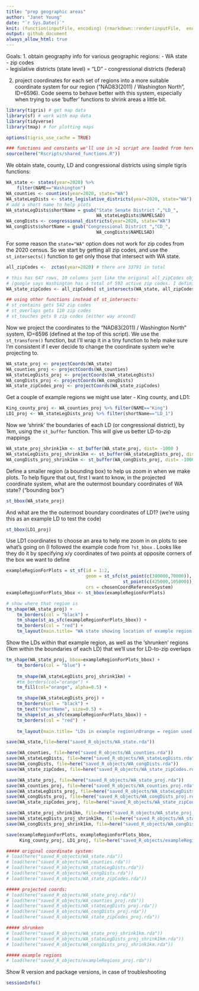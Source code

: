 ```yaml
---
title: "prep geographic areas"
author: "Janet Young"
date: "`r Sys.Date()`"
knit: (function(inputFile, encoding) {rmarkdown::render(inputFile,  encoding=encoding, output_dir="../reports") })
output: github_document
always_allow_html: true
---
```


Goals: 
1. obtain geography info for various geographic regions:
    - WA state  
    - zip codes  
    - legislative districts (state level) = "LD" 
    - congressional districts (federal)

2. project coordinates for each set of regions into a more suitable coordinate system for our region ("NAD83(2011) / Washington North", ID=6596).  Code seems to behave better with this system, especially when trying to use 'buffer' functions to shrink areas a little bit.

```r
library(tigris) # get map data
library(sf) # work with map data
library(tidyverse)
library(tmap) # for plotting maps

options(tigris_use_cache = TRUE)

### functions and constants we'll use in >1 script are loaded from here (inluding definition of chosenCoordReferenceSystem)
source(here("Rscripts/shared_functions.R"))
```


We obtain state, county, LD and congressional districts using simple tigris functions:
```r
WA_state <- states(year=2020) %>% 
    filter(NAME=="Washington")
WA_counties <- counties(year=2020, state="WA")
WA_stateLegDists <- state_legislative_districts(year=2020, state="WA")
# add a short name to help plots
WA_stateLegDists$shortName = gsub("State Senate District ","LD_",
                                  WA_stateLegDists$NAMELSAD)
WA_congDists <- congressional_districts(year=2020, state="WA")
WA_congDists$shortName = gsub("Congressional District ","CD_",
                                  WA_congDists$NAMELSAD)
```

For some reason the `state="WA"` option does not work for zip codes from the 2020 census.  So we start by getting all zip codes, and use the `st_intersects()` function to get only those that intersect with WA state.


```r

all_zipCodes <-  zctas(year=2020) # there are 33791 in total

# this has 647 rows, 10 columns just like the original all_zipCodes object, and I got no warnings
# (google says Washington has a total of 592 active zip codes. I definitely have a few extra - I know some are zip codes in Idaho/Oregon that just touch WA but don't actually overlap. Maybe some are 'inactive' zip codes
WA_state_zipCodes <- all_zipCodes[ st_intersects(WA_state, all_zipCodes)[[1]] ,]

## using other functions instead of st_intersects:
# st_contains gets 542 zip codes
# st_overlaps gets 110 zip codes
# st_touches gets 0 zip codes (either way around)
```



Now we project the coordinates to the "NAD83(2011) / Washington North" system, ID=6596 (defined at the top of this script). We use the `st_transform()` function, but I'll wrap it in a tiny function to help make sure I'm consistent if I ever decide to change the coordinate system we're projecting to.

```r
WA_state_proj <- projectCoords(WA_state)
WA_counties_proj <- projectCoords(WA_counties)
WA_stateLegDists_proj <- projectCoords(WA_stateLegDists)
WA_congDists_proj <- projectCoords(WA_congDists)
WA_state_zipCodes_proj <- projectCoords(WA_state_zipCodes)
```


Get a couple of example regions we might use later - King county, and LD1:
```r
King_county_proj <- WA_counties_proj %>% filter(NAME=="King")
LD1_proj <- WA_stateLegDists_proj %>% filter(shortName=="LD_1")
```

Now we 'shrink' the boundaries of each LD (or congressional district), by 1km, using the `st_buffer` function. This will give us better LD-to-zip mappings

```r
WA_state_proj_shrink1km <- st_buffer(WA_state_proj, dist= -1000 )
WA_stateLegDists_proj_shrink1km <- st_buffer(WA_stateLegDists_proj, dist= -1000 )
WA_congDists_proj_shrink1km <- st_buffer(WA_congDists_proj, dist= -1000 )
```


Define a smaller region (a bounding box) to help us zoom in when we make plots.  To help figure that out, first I want to know, in the projected coordinate system, what are the outermost boundary coordinates of WA state? ("bounding box")
```r
st_bbox(WA_state_proj) 
```

And what are the the outermost boundary coordinates of LD1? (we're using this as an example LD to test the code)
```r
st_bbox(LD1_proj) 
```

Use LD1 coordinates to choose an area to help me zoom in on plots to see what's going on (I followed the example code from `?st_bbox` . Looks like they do it by specifying x/y coordinates of two points at opposite corners of the box we want to define

```r
exampleRegionForPlots = st_sf(id = 1:2, 
                              geom = st_sfc(st_point(c(380000,70000)), 
                                            st_point(c(425000,105000))) , 
                              crs = chosenCoordReferenceSystem)
exampleRegionForPlots_bbox <- st_bbox(exampleRegionForPlots)

# show where that region is
tm_shape(WA_state_proj) +
    tm_borders(col = "black") +
    tm_shape(st_as_sfc(exampleRegionForPlots_bbox)) +
    tm_borders(col = "red") +
    tm_layout(main.title= "WA state showing location of example region (red)")
```

Show the LDs within that example region, as well as the 'shrunken' regions (1km within the boundaries of each LD) that we'll use for LD-to-zip overlaps

```r
tm_shape(WA_state_proj, bbox=exampleRegionForPlots_bbox) +
    tm_borders(col = "blue") +
    
    tm_shape(WA_stateLegDists_proj_shrink1km) +
    #tm_borders(col="orange") +
    tm_fill(col="orange", alpha=0.5) +

    tm_shape(WA_stateLegDists_proj) +
    tm_borders(col = "black") +
    tm_text("shortName", size=0.5) +
    tm_shape(st_as_sfc(exampleRegionForPlots_bbox)) +
    tm_borders(col = "red")  +
    
    tm_layout(main.title= "LDs in example region\nOrange = region used for zip code overlap calculation", main.title.size=0.9)

```




```r
save(WA_state,file=here("saved_R_objects/WA_state.rda"))

save(WA_counties, file=here("saved_R_objects/WA_counties.rda"))
save(WA_stateLegDists, file=here("saved_R_objects/WA_stateLegDists.rda"))
save(WA_congDists, file=here("saved_R_objects/WA_congDists.rda"))
save(WA_state_zipCodes, file=here("saved_R_objects/WA_state_zipCodes.rda"))

save(WA_state_proj, file=here("saved_R_objects/WA_state_proj.rda"))
save(WA_counties_proj, file=here("saved_R_objects/WA_counties_proj.rda"))
save(WA_stateLegDists_proj, file=here("saved_R_objects/WA_stateLegDists_proj.rda"))
save(WA_congDists_proj, file=here("saved_R_objects/WA_congDists_proj.rda"))
save(WA_state_zipCodes_proj, file=here("saved_R_objects/WA_state_zipCodes_proj.rda"))

save(WA_state_proj_shrink1km, file=here("saved_R_objects/WA_state_proj_shrink1km.rda"))
save(WA_stateLegDists_proj_shrink1km, file=here("saved_R_objects/WA_stateLegDists_proj_shrink1km.rda"))
save(WA_congDists_proj_shrink1km, file=here("saved_R_objects/WA_congDists_proj_shrink1km.rda"))

save(exampleRegionForPlots, exampleRegionForPlots_bbox,
     King_county_proj, LD1_proj, file=here("saved_R_objects/exampleRegions_proj.rda" ))

```

```r
##### original coordinate system:
# load(here("saved_R_objects/WA_state.rda"))
# load(here("saved_R_objects/WA_counties.rda"))
# load(here("saved_R_objects/WA_stateLegDists.rda"))
# load(here("saved_R_objects/WA_congDists.rda"))
# load(here("saved_R_objects/WA_state_zipCodes.rda"))

##### projected coords:
# load(here("saved_R_objects/WA_state_proj.rda"))
# load(here("saved_R_objects/WA_counties_proj.rda"))
# load(here("saved_R_objects/WA_stateLegDists_proj.rda"))
# load(here("saved_R_objects/WA_congDists_proj.rda"))
# load(here("saved_R_objects/WA_state_zipCodes_proj.rda"))

##### shrunken
# load(here("saved_R_objects/WA_state_proj_shrink1km.rda"))
# load(here("saved_R_objects/WA_stateLegDists_proj_shrink1km.rda"))
# load(here("saved_R_objects/WA_congDists_proj_shrink1km.rda"))

##### example regions
# load(here("saved_R_objects/exampleRegions_proj.rda"))
```

Show R version and package versions, in case of troubleshooting

```r
sessionInfo()
```